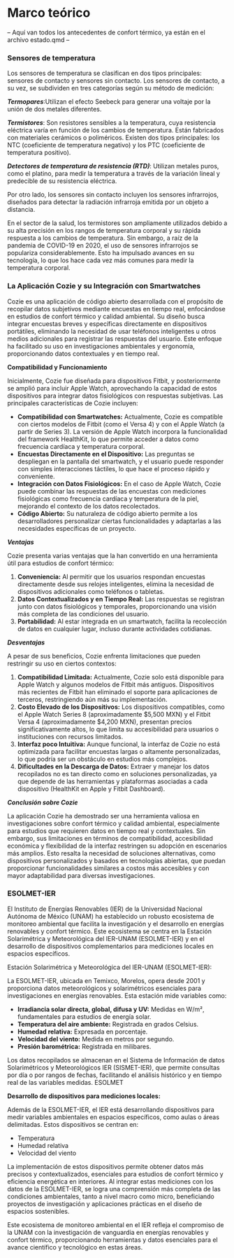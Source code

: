 # Marco teórico

-- Aquí van todos los antecedentes de confort térmico, ya están en el archivo estado.qmd --


### Sensores de temperatura

Los sensores de temperatura se clasifican en dos tipos principales: sensores de contacto y sensores sin contacto. Los sensores de contacto, a su vez, se subdividen en tres categorías según su método de medición:

***Termopares***:Utilizan el efecto Seebeck para generar una voltaje por la unión de dos metales diferentes.

***Termistores***: Son resistores sensibles a la temperatura, cuya resistencia eléctrica varía en función de los cambios de temperatura. Están fabricados con materiales cerámicos o poliméricos. Existen dos tipos principales: los NTC (coeficiente de temperatura negativo) y los PTC (coeficiente de temperatura positivo).

***Detectores de temperatura de resistencia (RTD)***: Utilizan metales puros, como el platino, para medir la temperatura a través de la variación lineal y predecible de su resistencia eléctrica.

Por otro lado, los sensores sin contacto incluyen los sensores infrarrojos, diseñados para detectar la radiación infrarroja emitida por un objeto a distancia.

En el sector de la salud, los termistores son ampliamente utilizados debido a su alta precisión en los rangos de temperatura corporal y su rápida respuesta a los cambios de temperatura. Sin embargo, a raíz de la pandemia de COVID-19 en 2020, el uso de sensores infrarrojos se populariza considerablemente. Esto ha impulsado avances en su tecnología, lo que los hace cada vez más comunes para medir la temperatura corporal.



### La Aplicación Cozie y su Integración con Smartwatches
Cozie es una aplicación de código abierto desarrollada con el propósito de recopilar datos subjetivos mediante encuestas en tiempo real, enfocándose en estudios de confort térmico y calidad ambiental. Su diseño busca integrar encuestas breves y específicas directamente en dispositivos portátiles, eliminando la necesidad de usar teléfonos inteligentes u otros medios adicionales para registrar las respuestas del usuario. Este enfoque ha facilitado su uso en investigaciones ambientales y ergonomía, proporcionando datos contextuales y en tiempo real.

**Compatibilidad y Funcionamiento**

Inicialmente, Cozie fue diseñada para dispositivos Fitbit, y posteriormente se amplió para incluir Apple Watch, aprovechando la capacidad de estos dispositivos para integrar datos fisiológicos con respuestas subjetivas. Las principales características de Cozie incluyen:

- **Compatibilidad con Smartwatches:** Actualmente, Cozie es compatible con ciertos modelos de Fitbit (como el Versa 4) y con el Apple Watch (a partir de Series 3). La versión de Apple Watch incorpora la funcionalidad del framework HealthKit, lo que permite acceder a datos como frecuencia cardíaca y temperatura corporal.
- **Encuestas Directamente en el Dispositivo:** Las preguntas se despliegan en la pantalla del smartwatch, y el usuario puede responder con simples interacciones táctiles, lo que hace el proceso rápido y conveniente.
- **Integración con Datos Fisiológicos:** En el caso de Apple Watch, Cozie puede combinar las respuestas de las encuestas con mediciones fisiológicas como frecuencia cardíaca y temperatura de la piel, mejorando el contexto de los datos recolectados.
- **Código Abierto:** Su naturaleza de código abierto permite a los desarrolladores personalizar ciertas funcionalidades y adaptarlas a las necesidades específicas de un proyecto.


***Ventajas***

Cozie presenta varias ventajas que la han convertido en una herramienta útil para estudios de confort térmico:

1. **Conveniencia:** Al permitir que los usuarios respondan encuestas directamente desde sus relojes inteligentes, elimina la necesidad de dispositivos adicionales como teléfonos o tabletas.
2. **Datos Contextualizados y en Tiempo Real:** Las respuestas se registran junto con datos fisiológicos y temporales, proporcionando una visión más completa de las condiciones del usuario.
3. **Portabilidad:** Al estar integrada en un smartwatch, facilita la recolección de datos en cualquier lugar, incluso durante actividades cotidianas.

***Desventajas***

A pesar de sus beneficios, Cozie enfrenta limitaciones que pueden restringir su uso en ciertos contextos:

1. **Compatibilidad Limitada:** Actualmente, Cozie solo está disponible para Apple Watch y algunos modelos de Fitbit más antiguos. Dispositivos más recientes de Fitbit han eliminado el soporte para aplicaciones de terceros, restringiendo aún más su implementación.
2. **Costo Elevado de los Dispositivos:** Los dispositivos compatibles, como el Apple Watch Series 8 (aproximadamente $5,500 MXN) y el Fitbit Versa 4 (aproximadamente $4,200 MXN), presentan precios significativamente altos, lo que limita su accesibilidad para usuarios o instituciones con recursos limitados.
3. **Interfaz poco Intuitiva:** Aunque funcional, la interfaz de Cozie no está optimizada para facilitar encuestas largas o altamente personalizadas, lo que podría ser un obstáculo en estudios más complejos.
4. **Dificultades en la Descarga de Datos:** Extraer y manejar los datos recopilados no es tan directo como en soluciones personalizadas, ya que depende de las herramientas y plataformas asociadas a cada dispositivo (HealthKit en Apple y Fitbit Dashboard).

***Conclusión sobre Cozie***

La aplicación Cozie ha demostrado ser una herramienta valiosa en investigaciones sobre confort térmico y calidad ambiental, especialmente para estudios que requieren datos en tiempo real y contextuales. Sin embargo, sus limitaciones en términos de compatibilidad, accesibilidad económica y flexibilidad de la interfaz restringen su adopción en escenarios más amplios. Esto resalta la necesidad de soluciones alternativas, como dispositivos personalizados y basados en tecnologías abiertas, que puedan proporcionar funcionalidades similares a costos más accesibles y con mayor adaptabilidad para diversas investigaciones.

### ESOLMET-IER

El Instituto de Energías Renovables (IER) de la Universidad Nacional Autónoma de México (UNAM) ha establecido un robusto ecosistema de monitoreo ambiental que facilita la investigación y el desarrollo en energías renovables y confort térmico. Este ecosistema se centra en la Estación Solarimétrica y Meteorológica del IER-UNAM (ESOLMET-IER) y en el desarrollo de dispositivos complementarios para mediciones locales en espacios específicos.

Estación Solarimétrica y Meteorológica del IER-UNAM (ESOLMET-IER):

La ESOLMET-IER, ubicada en Temixco, Morelos, opera desde 2001 y proporciona datos meteorológicos y solarimétricos esenciales para investigaciones en energías renovables. Esta estación mide variables como:

- **Irradiancia solar directa, global, difusa y UV:** Medidas en W/m², fundamentales para estudios de energía solar.
- **Temperatura del aire ambiente:** Registrada en grados Celsius.
- **Humedad relativa:** Expresada en porcentaje.
- **Velocidad del viento:** Medida en metros por segundo.
- **Presión barométrica:** Registrada en milibares.

Los datos recopilados se almacenan en el Sistema de Información de datos Solarimétricos y Meteorológicos IER (SISMET-IER), que permite consultas por día o por rangos de fechas, facilitando el análisis histórico y en tiempo real de las variables medidas. 
ESOLMET

**Desarrollo de dispositivos para mediciones locales:**

Además de la ESOLMET-IER, el IER está desarrollando dispositivos para medir variables ambientales en espacios específicos, como aulas o áreas delimitadas. Estos dispositivos se centran en:

- Temperatura
- Humedad relativa
- Velocidad del viento

La implementación de estos dispositivos permite obtener datos más precisos y contextualizados, esenciales para estudios de confort térmico y eficiencia energética en interiores. Al integrar estas mediciones con los datos de la ESOLMET-IER, se logra una comprensión más completa de las condiciones ambientales, tanto a nivel macro como micro, beneficiando proyectos de investigación y aplicaciones prácticas en el diseño de espacios sostenibles.

Este ecosistema de monitoreo ambiental en el IER refleja el compromiso de la UNAM con la investigación de vanguardia en energías renovables y confort térmico, proporcionando herramientas y datos esenciales para el avance científico y tecnológico en estas áreas.